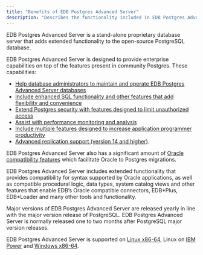 ```yaml
---
title: "Benefits of EDB Postgres Advanced Server"
description: "Describes the functionality included in EDB Postgres Advanced Server that bring value to your installation"
---
```


EDB Postgres Advanced Server is a stand-alone proprietary database server that adds extended functionality to the open-source PostgreSQL database. 

EDB Postgres Advanced Server is designed to provide enterprise capabilities on top of the features present in community Postgres. These capabilities:

- [Help database administrators to maintain and operate EDB Postgres Advanced Server databases](../../database_administration)
- [Include enhanced SQL functionality and other features that add flexibility and convenience](../../application_programming/15_enhanced_sql_and_other_misc_features/)
- [Extend Postgres security with features designed to limit unauthorized access](../../epas_security_guide)
- [Assist with performance monitoring and analysis](../../managing_performance)
- [Include multiple features designed to increase application programmer productivity](../../application_programming)
- [Advanced replication support (version 14 and higher)](https://www.enterprisedb.com/docs/pgd/latest/). 

EDB Postgres Advanced Server also has a significant amount of [Oracle compatibility features](../../working_with_oracle_data) which facilitate Oracle to Postgres migrations. 

EDB Postgres Advanced Server includes extended functionality that provides compatibility for syntax supported by Oracle applications, as well as compatible procedural logic, data types, system catalog views and other features that enable EDB’s Oracle compatible connectors, EDB\*Plus, EDB\*Loader and many other tools and functionality. 

Major versions of EDB Postgres Advanced Server are released yearly in line with the major version release of PostgreSQL. EDB Postgres Advanced Server is normally released one to two months after PostgreSQL major version releases. 

EDB Postgres Advanced Server is supported on [Linux x86-64](../../installing/linux_x86_64/), Linux on [IBM Power](../../installing/linux_ppc64le/) and [Windows x86-64](../../installing/windows/).
